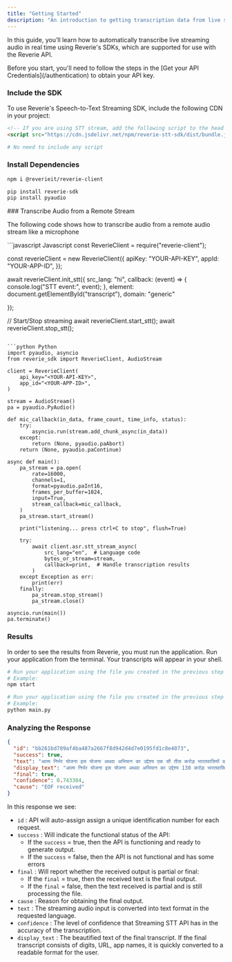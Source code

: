 ```yaml
---
title: "Getting Started"
description: "An introduction to getting transcription data from live streaming audio in real time."
---
```

In this guide, you’ll learn how to automatically transcribe live streaming audio in real time using Reverie's SDKs, which are supported for use with the Reverie API.

<Note>
  Before you start, you'll need to follow the steps in the [Get your API
  Credentials](/authentication) to obtain your API key.
</Note>

### Include the SDK

To use Reverie's Speech-to-Text Streaming SDK, include the following CDN in your project:
<CodeGroup>
```html JavaScript
<!-- If you are using STT stream, add the following script to the head section of your index.html -->
<script src="https://cdn.jsdelivr.net/npm/reverie-stt-sdk/dist/bundle.js"></script>
```
```python Python
# No need to include any script
```

</CodeGroup>

### Install Dependencies

<CodeGroup>

```bash JavaScript
npm i @reverieit/reverie-client
```

```bash Python
pip install reverie-sdk
pip install pyaudio
```

</CodeGroup>
### Transcribe Audio from a Remote Stream

The following code shows how to transcribe audio from a remote audio stream like a microphone

<CodeGroup>
```javascript Javascript
const ReverieClient = require("reverie-client");

const reverieClient = new ReverieClient({
apiKey: "YOUR-API-KEY",
appId: "YOUR-APP-ID",
});

await reverieClient.init_stt({
src_lang: "hi",
callback: (event) => {
console.log("STT event:", event);
},
element: document.getElementById("transcript"),
domain: "generic"

});

// Start/Stop streaming
await reverieClient.start_stt();
await reverieClient.stop_stt();

````

```python Python
import pyaudio, asyncio
from reverie_sdk import ReverieClient, AudioStream

client = ReverieClient(
    api_key="<YOUR-API-KEY>",
    app_id="<YOUR-APP-ID>",
)

stream = AudioStream()
pa = pyaudio.PyAudio()

def mic_callback(in_data, frame_count, time_info, status):
    try:
        asyncio.run(stream.add_chunk_async(in_data))
    except:
        return (None, pyaudio.paAbort)
    return (None, pyaudio.paContinue)

async def main():
    pa_stream = pa.open(
        rate=16000,
        channels=1,
        format=pyaudio.paInt16,
        frames_per_buffer=1024,
        input=True,
        stream_callback=mic_callback,
    )
    pa_stream.start_stream()

    print("listening... press ctrl+C to stop", flush=True)

    try:
        await client.asr.stt_stream_async(
            src_lang="en",  # Language code
            bytes_or_stream=stream,
            callback=print,  # Handle transcription results
        )
    except Exception as err:
        print(err)
    finally:
        pa_stream.stop_stream()
        pa_stream.close()

asyncio.run(main())
pa.terminate()
````

</CodeGroup>

### Results

In order to see the results from Reverie, you must run the application. Run your application from the terminal. Your transcripts will appear in your shell.

<CodeGroup>

```bash JavaScript
# Run your application using the file you created in the previous step
# Example:
npm start
```

```python Python
# Run your application using the file you created in the previous step
# Example:
python main.py
```
</CodeGroup>

### Analyzing the Response

```json
{
  "id": "bb261bd789af4ba487a2667f8d942d4d7e0195fd1c8e4073",
  "success": true,
  "text": "आत्म निर्भर योजना इस योजना अथवा अभियान का उद्देश्य एक सौ तीस करोड़ भारतवासियों को आत्मनिर्भर बनाना है ताकि देश का हर नागरिक संकट की इस घड़ी में कदम से कदम मिलाकर चल सके",
  "display_text": "आत्म निर्भर योजना इस योजना अथवा अभियान का उद्देश्य 130 करोड़ भारतवासियों को आत्मनिर्भर बनाना है",
  "final": true,
  "confidence": 0.743304,
  "cause": "EOF received"
}
```

In this response we see:

- `id` : API will auto-assign assign a unique identification number for each request.
- `success` : Will indicate the functional status of the API:
  - If the `success` = true, then the API is functioning and ready to generate output.
  - If the `success` = false, then the API is not functional and has some errors
- `final` : Will report whether the received output is partial or final:
  - If the `final` = true, then the received text is the final output.
  - If the `final` = false, then the text received is partial and is still processing the file.
- `cause` : Reason for obtaining the final output.
- `text` : The streaming audio input is converted into text format in the requested language.
- `confidence` : The level of confidence that Streaming STT API has in the accuracy of the transcription.
- `display_text` : The beautified text of the final transcript. If the final transcript consists of digits, URL, app names, it is quickly converted to a readable format for the user.
